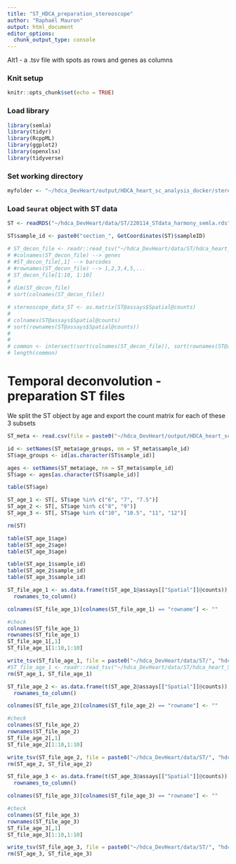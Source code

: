 ```yaml
---
title: "ST_HDCA_preparation_stereoscope"
author: "Raphaël Mauron"
output: html_document
editor_options: 
  chunk_output_type: console
---
```



Alt1 - a .tsv file with spots as rows and genes as columns


### Knit setup

```r
knitr::opts_chunk$set(echo = TRUE)
```


### Load library

```r
library(semla)
library(tidyr)
library(RcppML)
library(ggplot2)
library(openxlsx)
library(tidyverse)
```


### Set working directory

```r
myfolder <- "~/hdca_DevHeart/output/HDCA_heart_sc_analysis_docker/stereoscope/"
```


### Load `Seurat` object with ST data

```r
ST <- readRDS("~/hdca_DevHeart/data/ST/220114_STdata_harmony_semla.rds")
```

```r
ST$sample_id <- paste0("section_", GetCoordinates(ST)$sampleID)
```


```r
# ST_decon_file <- readr::read_tsv("~/hdca_DevHeart/data/ST/hdca_heart_ST_data.tsv")
# #colnames(ST_decon_file) --> genes
# #ST_decon_file[,1] --> barcodes
# #rownames(ST_decon_file) --> 1,2,3,4,5,...
# ST_decon_file[1:10, 1:10]
# 
# dim(ST_decon_file)
# sort(colnames(ST_decon_file))
```



```r
# stereoscope_data_ST <- as.matrix(ST@assays$Spatial@counts)
# 
# colnames(ST@assays$Spatial@counts)
# sort(rownames(ST@assays$Spatial@counts))
# 
# 
# common <- intersect(sort(colnames(ST_decon_file)), sort(rownames(ST@assays$Spatial@counts)))
# length(common)

```






# Temporal deconvolution - preparation ST files
We split the ST object by age and export the count matrix for each of these 3 subsets

```r
ST_meta <- read.csv(file = paste0("~/hdca_DevHeart/output/HDCA_heart_sc_analysis_docker/export_data/", "metadata_age", ".csv"))
```

```r
id <- setNames(ST_meta$age_groups, nm = ST_meta$sample_id)
ST$age_groups <- id[as.character(ST$sample_id)]

ages <- setNames(ST_meta$age, nm = ST_meta$sample_id)
ST$age <- ages[as.character(ST$sample_id)]
```

```r
table(ST$age)
```

```r
ST_age_1 <- ST[, ST$age %in% c("6", "7", "7.5")]
ST_age_2 <- ST[, ST$age %in% c("8", "9")]
ST_age_3 <- ST[, ST$age %in% c("10", "10.5", "11", "12")]

rm(ST)
```

```r
table(ST_age_1$age)
table(ST_age_2$age)
table(ST_age_3$age)

table(ST_age_1$sample_id)
table(ST_age_2$sample_id)
table(ST_age_3$sample_id)
```


```r
ST_file_age_1 <- as.data.frame(t(ST_age_1@assays[["Spatial"]]@counts)) %>%
  rownames_to_column()

colnames(ST_file_age_1)[colnames(ST_file_age_1) == "rowname"] <- ""

#check
colnames(ST_file_age_1)
rownames(ST_file_age_1)
ST_file_age_1[,1]
ST_file_age_1[1:10,1:10]

write_tsv(ST_file_age_1, file = paste0("~/hdca_DevHeart/data/ST/", "hdca_heart_ST_data_age_1", ".tsv"))
#ST_file_age_1 <- readr::read_tsv("~/hdca_DevHeart/data/ST/hdca_heart_ST_data_age_1.tsv")
rm(ST_age_1, ST_file_age_1)
```

```r
ST_file_age_2 <- as.data.frame(t(ST_age_2@assays[["Spatial"]]@counts)) %>%
  rownames_to_column()

colnames(ST_file_age_2)[colnames(ST_file_age_2) == "rowname"] <- ""

#check
colnames(ST_file_age_2)
rownames(ST_file_age_2)
ST_file_age_2[,1]
ST_file_age_2[1:10,1:10]

write_tsv(ST_file_age_2, file = paste0("~/hdca_DevHeart/data/ST/", "hdca_heart_ST_data_age_2", ".tsv"))
rm(ST_age_2, ST_file_age_2)
```

```r
ST_file_age_3 <- as.data.frame(t(ST_age_3@assays[["Spatial"]]@counts)) %>%
  rownames_to_column()

colnames(ST_file_age_3)[colnames(ST_file_age_3) == "rowname"] <- ""

#check
colnames(ST_file_age_3)
rownames(ST_file_age_3)
ST_file_age_3[,1]
ST_file_age_3[1:10,1:10]

write_tsv(ST_file_age_3, file = paste0("~/hdca_DevHeart/data/ST/", "hdca_heart_ST_data_age_3", ".tsv"))
rm(ST_age_3, ST_file_age_3)
```



```r

```


















